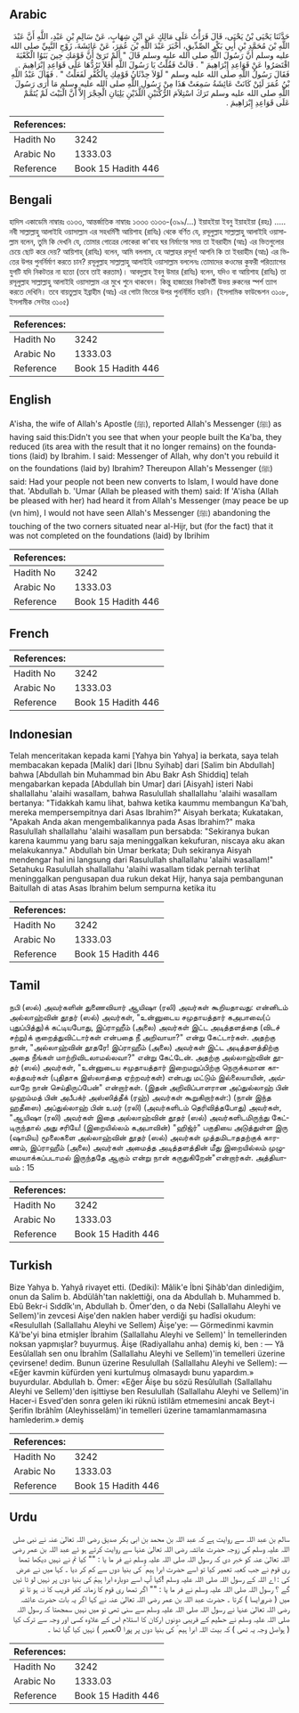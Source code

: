 ## Arabic


<div dir="rtl" lang="ar" style={{fontSize:'larger',backgroundColor:'#f8f9fa',padding:20}}>
حَدَّثَنَا يَحْيَى بْنُ يَحْيَى، قَالَ قَرَأْتُ عَلَى مَالِكٍ عَنِ ابْنِ شِهَابٍ، عَنْ سَالِمِ بْنِ عَبْدِ، اللَّهِ أَنَّ عَبْدَ اللَّهِ بْنَ مُحَمَّدِ بْنِ أَبِي بَكْرٍ الصِّدِّيقِ، أَخْبَرَ عَبْدَ اللَّهِ بْنَ عُمَرَ، عَنْ عَائِشَةَ، زَوْجِ النَّبِيِّ صلى الله عليه وسلم أَنَّ رَسُولَ اللَّهِ صلى الله عليه وسلم قَالَ ‏"‏ أَلَمْ تَرَىْ أَنَّ قَوْمَكِ حِينَ بَنَوُا الْكَعْبَةَ اقْتَصَرُوا عَنْ قَوَاعِدِ إِبْرَاهِيمَ ‏"‏ ‏.‏ قَالَتْ فَقُلْتُ يَا رَسُولَ اللَّهِ أَفَلاَ تَرُدُّهَا عَلَى قَوَاعِدِ إِبْرَاهِيمَ ‏.‏ فَقَالَ رَسُولُ اللَّهِ صلى الله عليه وسلم ‏"‏ لَوْلاَ حِدْثَانُ قَوْمِكِ بِالْكُفْرِ لَفَعَلْتُ ‏"‏ ‏.‏ فَقَالَ عَبْدُ اللَّهِ بْنُ عُمَرَ لَئِنْ كَانَتْ عَائِشَةُ سَمِعَتْ هَذَا مِنْ رَسُولِ اللَّهِ صلى الله عليه وسلم مَا أُرَى رَسُولَ اللَّهِ صلى الله عليه وسلم تَرَكَ اسْتِلاَمَ الرُّكْنَيْنِ اللَّذَيْنِ يَلِيَانِ الْحِجْرَ إِلاَّ أَنَّ الْبَيْتَ لَمْ يُتَمَّمْ عَلَى قَوَاعِدِ إِبْرَاهِيمَ ‏.‏
</div>
<div style={{backgroundColor:'#f8f9fa',padding:20, marginBottom: 10}}><table> <thead> <tr> <th>References:</th> <th></th> </tr> </thead> <tbody><tr><td>Hadith No</td><td>3242</td></tr><tr><td>Arabic No</td><td>1333.03</td></tr><tr><td>Reference</td><td>Book 15 Hadith 446</td></tr></tbody></table></div>

## Bengali


<div dir="ltr" lang="bn" style={{fontSize:'larger',backgroundColor:'#f8f9fa',padding:20}}>
হাদিস একাডেমি নাম্বারঃ ৩১৩৩, আন্তর্জাতিক নাম্বারঃ ১৩৩৩ ৩১৩৩-(৩৯৯/...) ইয়াহইয়া ইবনু ইয়াহইয়া (রহঃ) ..... নবী সাল্লাল্লাহু আলাইহি ওয়াসাল্লাম এর সহধর্মিণী আয়িশাহ (রাযিঃ) থেকে বর্ণিত যে, রসূলুল্লাহ সাল্লাল্লাহু আলাইহি ওয়াসাল্লাম বলেন, তুমি কি দেখনি যে, তোমার গোত্রের লোকেরা কা'বাহ ঘর নির্মাণের সময় তা ইবরাহীম (আঃ) এর ভিতগুলোর চেয়ে ছোট করে দেয়? আয়িশাহ্ (রাযিঃ) বলেন, আমি বললাম, হে আল্লাহর রসূল! আপনি কি তা ইবরাহীম (আঃ) এর ভিতের উপর পুনর্নির্মাণ করতে চান? রসূলুল্লাহ সাল্লাল্লাহু আলাইহি ওয়াসাল্লাম বললেনঃ তোমাদের কওমের কুফরী পরিত্যাগের যুগটি যদি নিকটতর না হতো (তবে তাই করতাম)। আবদুল্লাহ ইবনু উমার (রাযিঃ) বলেন, যদিও বা আয়িশাহ (রাযিঃ) তা রসূলুল্লাহ সাল্লাল্লাহু আলাইহি ওয়াসাল্লাম এর মুখে শুনে থাকবেন। কিন্তু হাজারের নিকটবর্তী উভয় রুকনের স্পর্শ ত্যাগ করতে দেখিনি। তবে বায়তুল্লাহ ইব্রাহীম (আঃ) এর গোটা ভিতের উপর পুনর্নির্মিত হয়নি। (ইসলামিক ফাউন্ডেশন ৩১০৮, ইসলামীক সেন্টার ৩১০৫)
</div>
<div style={{backgroundColor:'#f8f9fa',padding:20, marginBottom: 10}}><table> <thead> <tr> <th>References:</th> <th></th> </tr> </thead> <tbody><tr><td>Hadith No</td><td>3242</td></tr><tr><td>Arabic No</td><td>1333.03</td></tr><tr><td>Reference</td><td>Book 15 Hadith 446</td></tr></tbody></table></div>

## English


<div dir="ltr" lang="en" style={{fontSize:'larger',backgroundColor:'#f8f9fa',padding:20}}>
A'isha, the wife of Allah's Apostle (ﷺ), reported Allah's Messenger (ﷺ) as having said this:Didn't you see that when your people built the Ka'ba, they reduced (its area with the result that it no longer remains) on the foundations (laid) by Ibrahim. I said: Messenger of Allah, why don't you rebuild it on the foundations (laid by) Ibrahim? Thereupon Allah's Messenger (ﷺ) said: Had your people not been new converts to Islam, I would have done that. 'Abdullah b. 'Umar (Allah be pleased with them) said: If 'A'isha (Allah be pleased with her) had heard it from Allah's Messenger (may peace be up (vn him), I would not have seen Allah's Messenger (ﷺ) abandoning the touching of the two corners situated near al-Hijr, but (for the fact) that it was not completed on the foundations (laid) by Ibrihim
</div>
<div style={{backgroundColor:'#f8f9fa',padding:20, marginBottom: 10}}><table> <thead> <tr> <th>References:</th> <th></th> </tr> </thead> <tbody><tr><td>Hadith No</td><td>3242</td></tr><tr><td>Arabic No</td><td>1333.03</td></tr><tr><td>Reference</td><td>Book 15 Hadith 446</td></tr></tbody></table></div>

## French


<div dir="ltr" lang="fr" style={{fontSize:'larger',backgroundColor:'#f8f9fa',padding:20}}>

</div>
<div style={{backgroundColor:'#f8f9fa',padding:20, marginBottom: 10}}><table> <thead> <tr> <th>References:</th> <th></th> </tr> </thead> <tbody><tr><td>Hadith No</td><td>3242</td></tr><tr><td>Arabic No</td><td>1333.03</td></tr><tr><td>Reference</td><td>Book 15 Hadith 446</td></tr></tbody></table></div>

## Indonesian


<div dir="ltr" lang="id" style={{fontSize:'larger',backgroundColor:'#f8f9fa',padding:20}}>
Telah menceritakan kepada kami [Yahya bin Yahya] ia berkata, saya telah membacakan kepada [Malik] dari [Ibnu Syihab] dari [Salim bin Abdullah] bahwa [Abdullah bin Muhammad bin Abu Bakr Ash Shiddiq] telah mengabarkan kepada [Abdullah bin Umar] dari [Aisyah] isteri Nabi shallallahu 'alaihi wasallam, bahwa Rasulullah shallallahu 'alaihi wasallam bertanya: "Tidakkah kamu lihat, bahwa ketika kaummu membangun Ka'bah, mereka mempersempitnya dari Asas Ibrahim?" Aisyah berkata; Kukatakan, "Apakah Anda akan mengembalikannya pada Asas Ibrahim?" maka Rasulullah shallallahu 'alaihi wasallam pun bersabda: "Sekiranya bukan karena kaummu yang baru saja meninggalkan kekufuran, niscaya aku akan melakukannya." Abdullah bin Umar berkata; Duh sekiranya Aisyah mendengar hal ini langsung dari Rasulullah shallallahu 'alaihi wasallam!" Setahuku Rasulullah shallallahu 'alaihi wasallam tidak pernah terlihat meninggalkan pengusapan dua rukun dekat Hijr, hanya saja pembangunan Baitullah di atas Asas Ibrahim belum sempurna ketika itu
</div>
<div style={{backgroundColor:'#f8f9fa',padding:20, marginBottom: 10}}><table> <thead> <tr> <th>References:</th> <th></th> </tr> </thead> <tbody><tr><td>Hadith No</td><td>3242</td></tr><tr><td>Arabic No</td><td>1333.03</td></tr><tr><td>Reference</td><td>Book 15 Hadith 446</td></tr></tbody></table></div>

## Tamil


<div dir="ltr" lang="ta" style={{fontSize:'larger',backgroundColor:'#f8f9fa',padding:20}}>
நபி (ஸல்) அவர்களின் துணைவியார் ஆயிஷா (ரலி) அவர்கள் கூறியதாவது: என்னிடம் அல்லாஹ்வின் தூதர் (ஸல்) அவர்கள், "உன்னுடைய சமுதாயத்தார் கஅபாவை(ப் புதுப்பித்து)க் கட்டியபோது, இப்ராஹீம் (அலை) அவர்கள் இட்ட அடித்தளத்தை (விடச் சற்று)க் குறைத்துவிட்டார்கள் என்பதை நீ அறிவாயா?" என்று கேட்டார்கள். அதற்கு நான், "அல்லாஹ்வின் தூதரே! இப்ராஹீம் (அலை) அவர்கள் இட்ட அடித்தளத்திற்கு அதை நீங்கள் மாற்றிவிடலாமல்லவா?" என்று கேட்டேன். அதற்கு அல்லாஹ்வின் தூதர் (ஸல்) அவர்கள், "உன்னுடைய சமுதாயத்தார் இறைமறுப்பிற்கு நெருக்கமான காலத்தவர்கள் (புதிதாக இஸ்லாத்தை ஏற்றவர்கள்) என்பது மட்டும் இல்லையாயின், அவ்வாறே நான் செய்திருப்பேன்" என்றார்கள். (இதன் அறிவிப்பாளரான அப்துல்லாஹ் பின் முஹம்மத் பின் அபீபக்ர் அஸ்ஸித்தீக் (ரஹ்) அவர்கள் கூறுகிறார்கள்:) (நான் இந்த ஹதீஸை) அப்துல்லாஹ் பின் உமர் (ரலி) (அவர்களிடம் தெரிவித்தபோது) அவர்கள், "ஆயிஷா (ரலி) அவர்கள் இதை அல்லாஹ்வின் தூதர் (ஸல்) அவர்களிடமிருந்து கேட்டிருந்தால் அது சரியே! (இறையில்லம் கஅபாவின்) "ஹிஜ்ர்" பகுதியை அடுத்துள்ள இரு (ஷாமிய) மூலைகளை அல்லாஹ்வின் தூதர் (ஸல்) அவர்கள் முத்தமிடாததற்குக் காரணம், இப்ராஹீம் (அலை) அவர்கள் அமைத்த அடித்தளத்தின் மீது இறையில்லம் முழுமையாக்கப்படாமல் இருந்ததே ஆகும் என்று நான் கருதுகிறேன்"என்றார்கள். அத்தியாயம் : 15
</div>
<div style={{backgroundColor:'#f8f9fa',padding:20, marginBottom: 10}}><table> <thead> <tr> <th>References:</th> <th></th> </tr> </thead> <tbody><tr><td>Hadith No</td><td>3242</td></tr><tr><td>Arabic No</td><td>1333.03</td></tr><tr><td>Reference</td><td>Book 15 Hadith 446</td></tr></tbody></table></div>

## Turkish


<div dir="ltr" lang="tr" style={{fontSize:'larger',backgroundColor:'#f8f9fa',padding:20}}>
Bize Yahya b. Yahyâ rivayet etti. (Dediki): Mâlik'e İbni Şihâb'dan dinlediğim, onun da Salim b. Abdülâh'tan naklettiği, ona da Abdullah b. Muhammed b. Ebû Bekr-i Sıddîk'ın, Abdullah b. Ömer'den, o da Nebi (Sallallahu Aleyhi ve Sellem)'in zevcesi Aişe'den naklen haber verdiği şu hadîsi okudum: «Resulullah (Sallallahu Aleyhi ve Sellem) Âişe'ye: — Görmedinmi kavmin Kâ'be'yi bina etmişler İbrahim (Sallallahu Aleyhi ve Sellem)' İn temellerinden noksan yapmışlar? buyurmuş. Âişe (Radiyallahu anha) demiş ki, ben : — Yâ Eesûlallah sen onu İbrahîm (Sallallahu Aleyhi ve Sellem)'in temelleri üzerine çevirsene! dedim. Bunun üzerine Resulullah (Sallallahu Aleyhi ve Sellem): — «Eğer kavmin küfürden yeni kurtulmuş olmasaydı bunu yapardım.» buyurdular. Abdullah b. Ömer: «Eğer Âişe bu sözü Resûlullah (Sallallahu Aleyhi ve Sellem)'den işittiyse ben Resulullah (Sallallahu Aleyhi ve Sellem)'in Hacer-i Esved'den sonra gelen iki rüknü istilâm etmemesini ancak Beyt-i Şerifin Ibrâhîm (Aleyhisselâm)'in temelleri üzerine tamamlanmamasına hamlederim.» demiş
</div>
<div style={{backgroundColor:'#f8f9fa',padding:20, marginBottom: 10}}><table> <thead> <tr> <th>References:</th> <th></th> </tr> </thead> <tbody><tr><td>Hadith No</td><td>3242</td></tr><tr><td>Arabic No</td><td>1333.03</td></tr><tr><td>Reference</td><td>Book 15 Hadith 446</td></tr></tbody></table></div>

## Urdu


<div dir="rtl" lang="ur" style={{fontSize:'larger',backgroundColor:'#f8f9fa',padding:20}}>
سالم بن عبد اللہ سے روایت ہے کہ عبد اللہ بن محمد بن ابی بکر صدیق رضی اللہ تعالیٰ عنہ نے نبی صلی اللہ علیہ وسلم کی زوجہ حضرت عائشہ رضی اللہ تعالیٰ عنہا سے روایت کرتے ہو ئے عبد اللہ بن عمر رضی اللہ تعالیٰ عنہ کو خبر دی کہ رسول اللہ صلی اللہ علیہ وسلم نے فر ما یا : "" کیا تم نے نہیں دیکھا تمھا ری قوم نے جب کعبہ تعمیر کیا تو اسے حضرت ابرا ہیم ؑ کی بنیا دوں سے کم کر دیا ۔ کہا میں نے عرض کی : اے اللہ کے رسول اللہ صلی اللہ علیہ وسلم !کیا آپ اسے دوبارہ ابرا ہیمؑ کی بنیا دوں پر نہیں لو ٹا ئیں گے ؟ رسول اللہ صلی اللہ علیہ وسلم نے فر ما یا : "" اگر تمھا ری قوم کا زمانہ کفر قریب کا نہ ہو تا تو میں ( ضرورایسا ) کرتا ۔ حضرت عبد اللہ بن عمر رضی اللہ تعالیٰ عنہ نے کہا اگر یہ بات حضرت عائشہ رضی اللہ تعالیٰ عنہا نے رسول اللہ صلی اللہ علیہ وسلم سے سنی تھی تو میں نہیں سمجھتا کہ رسول اللہ صلی اللہ علیہ وسلم نے حطیم کے قریبی دونوں ارکان کا استلام اس کے علاوہ کسی اور وجہ سے ترک کیا ( ہواصل وجہ یہ تھی ) کہ بیت اللہ ابرا ہیم ؑ کی بنیا دوں پر پورا 0تعمیر ) نہیں کیا گیا تھا ۔
</div>
<div style={{backgroundColor:'#f8f9fa',padding:20, marginBottom: 10}}><table> <thead> <tr> <th>References:</th> <th></th> </tr> </thead> <tbody><tr><td>Hadith No</td><td>3242</td></tr><tr><td>Arabic No</td><td>1333.03</td></tr><tr><td>Reference</td><td>Book 15 Hadith 446</td></tr></tbody></table></div>